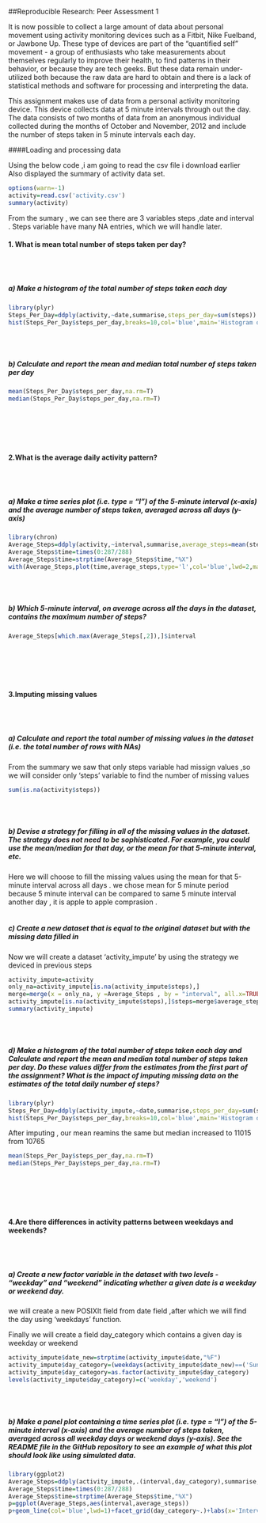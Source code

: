 ##Reproducible Research: Peer Assessment 1

It is now possible to collect a large amount of data about personal movement using activity monitoring devices such as a Fitbit, Nike Fuelband, or Jawbone Up. These type of devices are part of the "quantified self" movement - a group of enthusiasts who take measurements about themselves regularly to improve their health, to find patterns in their behavior, or because they are tech geeks. But these data remain under-utilized both because the raw data are hard to obtain and there is a lack of statistical methods and software for processing and interpreting the data.  

This assignment makes use of data from a personal activity monitoring device. This device collects data at 5 minute intervals through out the day. The data consists of two months of data from an anonymous individual collected during the months of October and November, 2012 and include the number of steps taken in 5 minute intervals each day.  

####Loading and processing data

Using the below code ,i am going to read the csv file i download earlier  
Also displayed the summary of activity data set.
```r
options(warn=-1)
activity=read.csv('activity.csv')
summary(activity)
```
From the sumary , we can see there are 3 variables steps ,date and interval .
Steps variable have many NA entries, which we will handle later.  



#### 1. What is mean total number of steps taken per day? 
<br/>
<br/>  

##### a) Make a histogram of the total number of steps taken each day
```r
library(plyr)
Steps_Per_Day=ddply(activity,~date,summarise,steps_per_day=sum(steps))
hist(Steps_Per_Day$steps_per_day,breaks=10,col='blue',main='Histogram of Steps Per Day',xlab='Total Steps Per Day',ylab='Freq')
```
<br/>
<br/>  

##### b) Calculate and report the mean and median total number of steps taken per day
```r
mean(Steps_Per_Day$steps_per_day,na.rm=T)
median(Steps_Per_Day$steps_per_day,na.rm=T)
```
<br/>
<br/>
<br/>
<br/>  

#### 2.What is the average daily activity pattern?
<br/>
<br/>  

##### a) Make a time series plot (i.e. type = "l") of the 5-minute interval (x-axis) and the average number of steps taken, averaged across all days (y-axis)
```r
library(chron)
Average_Steps=ddply(activity,~interval,summarise,average_steps=mean(steps,na.rm=T))
Average_Steps$time=times(0:287/288)
Average_Steps$time=strptime(Average_Steps$time,"%X")
with(Average_Steps,plot(time,average_steps,type='l',col='blue',lwd=2,main='Average Steps across All Days',xlab='Time in 24 Hour Format',ylab='Average Steps'))
```
<br/>
<br/>  

##### b) Which 5-minute interval, on average across all the days in the dataset, contains the maximum number of steps?

```r
Average_Steps[which.max(Average_Steps[,2]),]$interval
```  
<br/>
<br/>
<br/>
<br/>  

#### 3.Imputing missing values
<br/>
<br/>  

##### a) Calculate and report the total number of missing values in the dataset (i.e. the total number of rows with NAs)

From the summary we saw that only steps variable had missign values ,so we will consider only 'steps' variable to find the number of missing values
```r
sum(is.na(activity$steps))
```
<br/>
<br/>  

##### b) Devise a strategy for filling in all of the missing values in the dataset. The strategy does not need to be sophisticated. For example, you could use the mean/median for that day, or the mean for that 5-minute interval, etc.  

Here we will choose to fill the missing values using the mean for that 5-minute interval across all days . we chose mean for 5 minute period because 5 minute interval can be compared to same 5 minute interval another day , it is apple to apple comprasion .
<br/>
<br/>  

##### c) Create a new dataset that is equal to the original dataset but with the missing data filled in  


Now we will create a dataset 'activity_impute' by using the strategy we deviced in previous steps
```r
activity_impute=activity
only_na=activity_impute[is.na(activity_impute$steps),]
merge=merge(x = only_na, y =Average_Steps , by = "interval", all.x=TRUE)
activity_impute[is.na(activity_impute$steps),]$steps=merge$average_steps
summary(activity_impute)
``` 

<br/>
<br/>  

##### d) Make a histogram of the total number of steps taken each day and Calculate and report the mean and median total number of steps taken per day. Do these values differ from the estimates from the first part of the assignment? What is the impact of imputing missing data on the estimates of the total daily number of steps?



```r
library(plyr)
Steps_Per_Day=ddply(activity_impute,~date,summarise,steps_per_day=sum(steps))
hist(Steps_Per_Day$steps_per_day,breaks=10,col='blue',main='Histogram of Steps Per Day',xlab='Total Steps Per Day',ylab='Freq')
```


After imputing , our mean reamins the same but median increased to 11015 from 10765

```r
mean(Steps_Per_Day$steps_per_day,na.rm=T)
median(Steps_Per_Day$steps_per_day,na.rm=T)
```
<br/>
<br/>
<br/>
<br/>  

#### 4.Are there differences in activity patterns between weekdays and weekends?
<br/>
<br/>  

##### a) Create a new factor variable in the dataset with two levels - "weekday" and "weekend" indicating whether a given date is a weekday or weekend day.

we will create a new POSIXlt field from date field ,after which we will find the day using 'weekdays' function.

Finally we will create a field day_category which contains a given day is weekday or weekend  
```r
activity_impute$date_new=strptime(activity_impute$date,"%F")
activity_impute$day_category=(weekdays(activity_impute$date_new)==('Sunday'))|(weekdays(activity_impute$date_new)==('Saturday'))
activity_impute$day_category=as.factor(activity_impute$day_category)
levels(activity_impute$day_category)=c('weekday','weekend')
```
<br/>
<br/>  

##### b) Make a panel plot containing a time series plot (i.e. type = "l") of the 5-minute interval (x-axis) and the average number of steps taken, averaged across all weekday days or weekend days (y-axis). See the README file in the GitHub repository to see an example of what this plot should look like using simulated data.  



```r
library(ggplot2)
Average_Steps=ddply(activity_impute,.(interval,day_category),summarise,average_steps=mean(steps,na.rm=T))
Average_Steps$time=times(0:287/288)
Average_Steps$time=strptime(Average_Steps$time,"%X")
p=ggplot(Average_Steps,aes(interval,average_steps))
p+geom_line(col='blue',lwd=1)+facet_grid(day_category~.)+labs(x='Interval',y='Number of Steps')

```

